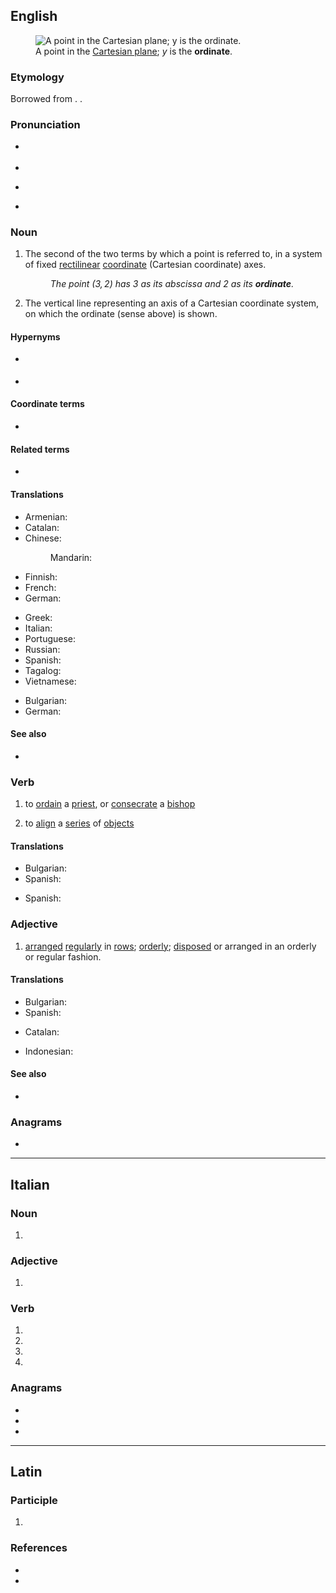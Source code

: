 {{also|Ordinate}}
==English==
[[File:2D Cartesian.svg|thumb|A point in the [[Cartesian plane]]; ''y'' is the '''ordinate'''.]]

===Etymology===
Borrowed from {{bor|en|la|ordino|ordino, ordinatus}}. {{doublet|en|ordain}}.

===Pronunciation===
* {{q|noun|adjective}} {{IPA|en|/ˈɔː(ɹ)dɪnət/}}
* {{audio|en|LL-Q1860 (eng)-Vealhurl-ordinate.wav |Audio (UK)}}
* {{q|verb}} {{IPA|en|/ˈɔː(ɹ)dɪneɪt/}}
* {{audio|en|LL-Q1860 (eng)-Vealhurl-ordinate2.wav |Audio (UK)}}

===Noun===
{{en-noun}}

# {{lb|en|geometry}} The second of the two terms by which a point is referred to, in a system of fixed [[rectilinear]] [[coordinate]] (Cartesian coordinate) axes.
#: ''The point <math>(3,2)</math> has 3 as its abscissa and 2 as its '''ordinate'''.''
# {{lb|en|geometry}} The vertical line representing an axis of a Cartesian coordinate system, on which the ordinate (sense above) is shown.

====Hypernyms====
* {{sense|second of two coordinates}} {{l|en|coordinate}}
* {{sense|vertical line}} {{l|en|axis}}

====Coordinate terms====
* {{l|en|abscissa}}

====Related terms====
* {{l|en|order}}

====Translations====
{{trans-top|''y'' coordinate; second of two coordinates}}
* Armenian: {{t+|hy|օրդինատ}}
* Catalan: {{t+|ca|ordenada}}
* Chinese:
*: Mandarin: {{t|cmn|纵坐标}}
* Finnish: {{t+|fi|ordinaatta}}
* French: {{t+|fr|ordonnée|f}}
* German: {{t+|de|Ordinate|f}}
{{trans-mid}}
* Greek: {{t+|el|τεταγμένη|f}}
* Italian: {{t+|it|ordinata}}
* Portuguese: {{t+|pt|ordenada|f}}
* Russian: {{t+|ru|ордина́та|f}}
* Spanish: {{t+|es|ordenada|f}}
* Tagalog: {{t|tl|tayuwat}}
* Vietnamese: {{t+|vi|tung độ}}
{{trans-bottom}}

{{trans-top|vertical axis}}
* Bulgarian: {{t|bg|ординатна ос|f}}
* German: {{t|de|Hochachse|f}}
{{trans-mid}}
{{trans-bottom}}

====See also====
* {{l|en|abscissa}}

===Verb===
{{en-verb}}

# {{lb|en|transitive}} to [[ordain]] a [[priest]], or [[consecrate]] a [[bishop]]
# {{lb|en|transitive}} to [[align]] a [[series]] of [[object]]s

====Translations====
{{trans-top|to ordain a priest or consecrate a bishop}}
* Bulgarian: {{t+|bg|ръкополагам}}
* Spanish: {{t+|es|ordenar}}
{{trans-mid}}
{{trans-bottom}}

{{trans-top|to align a series of objects}}
* Spanish: {{t+|es|alinear}}
{{trans-mid}}
{{trans-bottom}}

===Adjective===
{{en-adj}}

# [[arranged]] [[regularly]] in [[row]]s; [[orderly]]; [[dispose|disposed]] or arranged in an orderly or regular fashion.

====Translations====
{{trans-top|arranged regularly in rows; orderly; disposed or arranged in an orderly or regular fashion.}}
* Bulgarian: {{t+|bg|подреден}}
* Spanish: {{t+|es|ordenado}}
{{trans-mid}}
{{trans-bottom}}

{{checktrans-top}}
* Catalan: {{t+check|ca|ordenada}}
{{trans-mid}}
* Indonesian: {{t+check|id|ordinat}}
{{trans-bottom}}

====See also====
* {{l|en|inordinate}}

===Anagrams===
* {{anagrams|en|a=adeinort|andorite|arointed|deration|nadorite|rationed|read into}}

----

==Italian==

===Noun===
{{head|it|noun form|g=f}}

# {{plural of|it|ordinata}}

===Adjective===
{{head|it|adjective form|g=f-p}}

# {{feminine plural of|it|ordinato}}

===Verb===
{{head|it|verb form}}

# {{inflection of|it|ordinare||2|p|pres|ind}}
# {{inflection of|it|ordinare||2|p|pres|sub}}
# {{inflection of|it|ordinare||2|p|imp}}
# {{inflection of|it|ordinare||f|p|past|part}}

===Anagrams===
* {{l|it|dentario}}
* {{l|it|indorate}}
* {{l|it|ridonate}}

----

==Latin==

===Participle===
{{la-part-form|ōrdināte}}

# {{inflection of|la|ōrdinātus||voc|m|s}}

===References===
* {{R:L&S}}
* {{R:Gaffiot}}